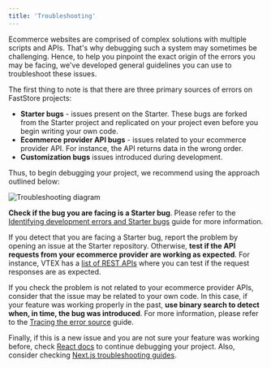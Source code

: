 ```yaml
---
title: 'Troubleshooting'
---
```


Ecommerce websites are comprised of complex solutions with multiple scripts and APIs. That's why debugging such a system may sometimes be challenging. Hence, to help you pinpoint the exact origin of the errors you may be facing, we've developed general guidelines you can use to troubleshoot these issues.

The first thing to note is that there are three primary sources of errors on FastStore projects:

- **Starter bugs** - issues present on the Starter. These bugs are forked from the Starter project and replicated on your project even before you begin writing your own code.
- **Ecommerce provider API bugs** - issues related to your ecommerce provider API. For instance, the API returns data in the wrong order.
- **Customization bugs** issues introduced during development.

Thus, to begin debugging your project, we recommend using the approach outlined below:

![Troubleshooting diagram](https://vtexhelp.vtexassets.com/assets/docs/src/troubleshooting___29553290ed113195a19062e7275e5cb7.png)

**Check if the bug you are facing is a Starter bug**. Please refer to the [Identifying development errors and Starter bugs](https://developers.vtex.com/docs/guides/faststore/troubleshooting-identifying-development-errors-and-starter-bugs) guide for more information.

If you detect that you are facing a Starter bug, report the problem by opening an issue at the Starter repository. Otherwise, **test if the API requests from your ecommerce provider are working as expected**. For instance, VTEX has a [list of REST APIs](https://developers.vtex.com/vtex-rest-api/docs/getting-started-list-of-rest-apis) where you can test if the request responses are as expected.

If you check the problem is not related to your ecommerce provider APIs, consider that the issue may be related to your own code. In this case, if your feature was working properly in the past, **use binary search to detect when, in time, the bug was introduced**. For more information, please refer to the [Tracing the error source](https://developers.vtex.com/docs/guides/faststore/troubleshooting-tracing-the-error-source) guide.

Finally, if this is a new issue and you are not sure your feature was working before, check [React docs](https://reactjs.org/docs/design-principles.html#debugging) to continue debugging your project. Also, consider checking [Next.js troubleshooting guides](https://nextjs.org/docs/advanced-features/debugging).
